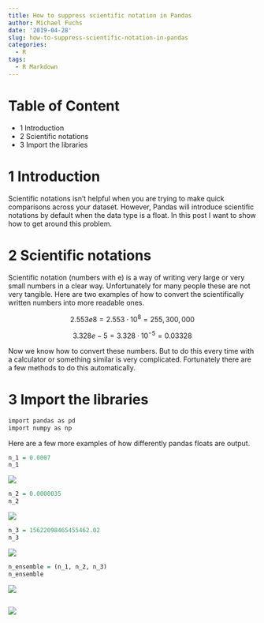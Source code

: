 ```yaml
---
title: How to suppress scientific notation in Pandas
author: Michael Fuchs
date: '2019-04-28'
slug: how-to-suppress-scientific-notation-in-pandas
categories:
  - R
tags:
  - R Markdown
---
```




# Table of Content

+ 1 Introduction
+ 2 Scientific notations
+ 3 Import the libraries







# 1 Introduction

Scientific notations isn't helpful when you are trying to make quick comparisons across your dataset. 
However, Pandas will introduce scientific notations by default when the data type is a float. In this post I want to show how to get around this problem.


# 2 Scientific notations


Scientific notation (numbers with e) is a way of writing very large or very small numbers in a clear way. 
Unfortunately for many people these are not very tangible.
Here are two examples of how to convert the scientifically written numbers into more readable ones.


$$ 2.553e8 = 2.553 \cdot 10^{8} = 255,300,000 $$

$$ 3.328e-5 = 3.328 \cdot 10^{-5} = 0.03328 $$

Now we know how to convert these numbers. But to do this every time with a calculator or something similar is very complicated. Fortunately there are a few methods to do this automatically. 


# 3 Import the libraries


```r
import pandas as pd
import numpy as np
```


Here are a few more examples of how differently pandas floats are output. 


```r
n_1 = 0.0007
n_1
```


![](/post/2019-04-28-how-to-suppress-scientific-notation-in-pandas_files/p66p1.png)


```r
n_2 = 0.0000035
n_2
```


![](/post/2019-04-28-how-to-suppress-scientific-notation-in-pandas_files/p66p2.png)


```r
n_3 = 15622098465455462.02
n_3
```


![](/post/2019-04-28-how-to-suppress-scientific-notation-in-pandas_files/p66p3.png)


```r
n_ensemble = (n_1, n_2, n_3)
n_ensemble
```


![](/post/2019-04-28-how-to-suppress-scientific-notation-in-pandas_files/p66p4.png)















```r

```


![](/post/2019-04-28-how-to-suppress-scientific-notation-in-pandas_files/p66p.png)
















